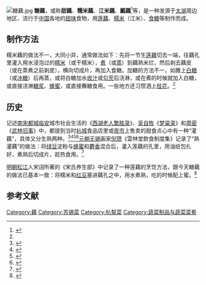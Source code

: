 {{Infobox food
|name=糖藕
|alternate_name=甜藕、糯米藕、江米藕、瓤藕
|country=中國
|main_ingredient=莲藕，糯米，食糖
|image=Cuisine ( in China) 05.jpg
|type=甜食}}
[[File:糖藕.jpg|thumb]]
'''糖藕'''，或称'''甜藕'''、'''糯米藕'''、'''江米藕'''、'''瓤藕'''<ref name=WZH>{{Cite book|title=中国菜肴大典 谷蔬菌果卷|last=王子辉(主编)|publisher=青岛出版社|year=1997|isbn=7-5436-1376-X|location=青岛}}</ref>等，是一种发源于[[太湖|太湖]]周边地区、流行于[[中国|中国]]各地的[[甜味|甜味]]食物，用[[莲藕|莲藕]]、[[糯米|糯米]]（江米）、[[糖|食糖]]等制作而成。

== 制作方法 ==
糯米藕的做法不一，大同小异，通常做法如下：先将一节生[[莲藕|莲藕]]切去一端，往藕孔里灌入用水浸泡过的[[糯米|糯米]]（或干糯米），[[煮|煮]]（或[[蒸|蒸]]）到藕熟米烂，然后剥去藕皮（或在蒸煮之前剥皮），横向切成片，再加入食糖。加糖的方法不一，如撒上[[白糖|白糖]]（或[[冰糖|冰糖]]）后再蒸，或将白糖加水[[收汁|收汁]]或[[勾芡|勾芡]]后浇淋，或在煮的时候就加入白糖，或直接浇淋[[糖浆|糖浆]]、[[蜂蜜|蜂蜜]]，或直接蘸糖食用。一些地方还习惯洒上[[桂花#食用|桂花]]。<ref name=WZH/>{{Rp|277-290}}

== 历史 ==
记述[[南宋|南宋]][[都城|都城]][[临安府_(浙江)|临安]]城市社会生活的《[[西湖老人繁胜录|西湖老人繁胜录]]》、[[吴自牧|吴自牧]]《[[梦粱录|梦粱录]]》和[[周密|周密]]《[[武林旧事|武林旧事]]》中，都提到当时[[杭城|杭城]]食品店里或[[夜市|夜市]]上售卖的甜食点心中有一种“灌藕”，具体又分生熟两种。<ref>{{Cite book|title=西湖文献集成 第2册|publisher=杭州出版社|year=2004|isbn=7-80633-716-4|location=杭州|author=王国平(主编)}}</ref><ref>{{cite book|title={{Cws|title=西湖老人繁勝錄|link=西湖老人繁勝錄}}}}</ref><ref>{{cite book|author=吴自牧|title={{Cws|title=夢粱錄·卷十三|link=夢粱錄/卷13}}}}</ref><ref>{{cite book|author=周密|title={{Cws|title=武林舊事·卷二|link=武林舊事/卷二}}}}</ref>[[元朝|元朝]][[无锡|无锡]]画家[[倪瓒|倪瓒]]《雲林堂飲食制度集》记录了“熟灌藕”的做法：将[[绿豆|绿豆]]淀粉与[[蜂蜜|蜂蜜]]和[[麝香|麝香]]混合后，灌入莲藕的孔里，用油纸包扎好，煮熟后切成片，趁热食用。<ref>{{cite book|author=倪瓚|title=雲林堂飲食制度集|url=https://ctext.org/wiki.pl?if=en&chapter=318337|access-date=2020-08-02|archive-date=2020-08-14|archive-url=https://web.archive.org/web/20200814205017/https://ctext.org/wiki.pl?if=en|dead-url=no}}</ref>

[[明朝|明朝]][[松江府|松江]]人宋诩所著的《宋氏养生部》中记录了一种莲藕的烹饪方法，跟今天糖藕的做法已基本一致：将糯米和[[红豆|红豆]]塞进藕孔之中，用水煮熟，吃的时候配上蜜。<ref>{{Cite book|title=宋氏养生部 饮食部分|publisher=中国商业出版社|year=1989|isbn=7-5044-0221-4|location=北京|others=陶文台(注释)|url=https://zh.wikisource.org/wiki/%E7%AB%B9%E5%B6%BC%E5%B1%B1%E6%88%BF%E9%9B%9C%E9%83%A8_(%E5%9B%9B%E5%BA%AB%E5%85%A8%E6%9B%B8%E6%9C%AC)/%E5%8D%B705|last=宋诩}}</ref>{{Rp|183}}
== 参考文献 ==
{{reflist}}

{{杭帮菜}}
[[Category:藕|Category:藕]]
[[Category:苏锡菜|Category:苏锡菜]]
[[Category:杭幫菜|Category:杭幫菜]]
[[Category:蔬菜制品与蔬菜菜肴|Category:蔬菜制品与蔬菜菜肴]]